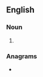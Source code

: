 ==English==

===Noun===
{{head|en|noun form}}

# {{plural of|en|heirloom}}

===Anagrams===
* {{anagrams|en|a=ehilmoors|holorimes}}